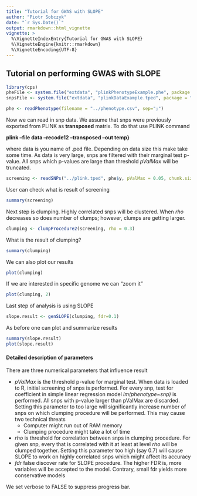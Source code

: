 ```yaml
---
title: "Tutorial for GWAS with SLOPE"
author: "Piotr Sobczyk"
date: "`r Sys.Date()`"
output: rmarkdown::html_vignette
vignette: >
  %\VignetteIndexEntry{Tutorial for GWAS with SLOPE}
  %\VignetteEngine{knitr::rmarkdown}
  %\VignetteEncoding{UTF-8}
---
```


## Tutorial on performing GWAS with SLOPE

```r
library(cps)
pheFile <- system.file("extdata", "plinkPhenotypeExample.phe", package = "cps")
snpsFile <- system.file("extdata", "plinkDataExample.tped", package = "cps")
```

```r
phe <- readPhenotype(filename = "../phenotype.csv", sep=";")
```

Now we can read in snp data. We assume that snps were previously exported from PLINK
as **transposed** matrix. To do that use PLINK command

**plink --file data --recode12 --transposed --out temp}**

where data is you name of .ped file. Depending on data size this make take some time.
As data is very large, snps are filtered with their marginal test p-value.
All snps which p-values are large than threshold *pValMax* will be truncated.

```r
screening <- readSNPs("../plink.tped", phe$y, pValMax = 0.05, chunk.size = 2e4)
```

User can check what is result of screening

```r
summary(screening)
```

Next step is clumping. Highly correlated snps will be clustered. When *rho*
decreases so does number of clumps; however, clumps are getting larger.

```r
clumping <- clumpProcedure2(screening, rho = 0.3)
```

What is the result of clumping?

```r
summary(clumping)
```

We can also plot our results

```r
plot(clumping)
```

If we are interested in specific genome we can "zoom it"

```r
plot(clumping, 2)
```


Last step of analysis is using SLOPE

```r
slope.result <- genSLOPE(clumping, fdr=0.1)
```

As before one can plot and summarize results

```r
summary(slope.result)
plot(slope.result)
```

#### Detailed description of parameters

There are three numerical parameters that influence result

* *pValMax* is the threshold p-value for marginal test. When data is loaded to R,
initial screening of snps is performed. For every snp, test for coefficient in simple linear regression model *lm(phenotype~snp)* is performed. All snps with p-value larger than pValMax are discarded. Setting this parameter to too large will significantly increase number of snps on which clumping procedure will be performed. This may cause two technical threats
    * Computer might run out of RAM memory
    * Clumping procedure might take a lot of time
* *rho* is threshold for correlation between snps in clumping procedure. For given snp, every that is correlated with it at least at level *rho* will be clumped together. Setting this parameter too high (say 0.7) will cause SLOPE to work on highly correlated snps which might affect its accuracy
* *fdr* false discover rate for SLOPE procedure. The higher FDR is, more variables will be accepted to the model. Contrary, small fdr yields more conservative models

We set verbose to FALSE to suppress progress bar. 
